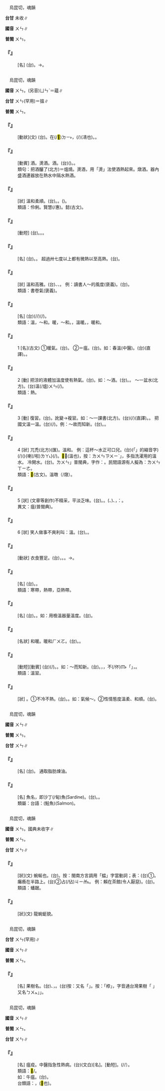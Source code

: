 
=={{ruby|轀|ㄨㄣ}}==

　烏昆切，魂韻

'''台甘''' 未收∥

'''國音''' <rt>ㄨㄣ</rt>∥

'''普閩''' <rt>ㄨㄣ</rt>。

    

==='''『{{ruby|轀|ㄨㄣ}}{{ruby|輬|ㄌㄧㄤˊ}}』'''===
: [名] (台){{ruby|古|ㄍㆦˋ}}{{ruby|早|ㄗㄚˋ}}{{ruby|有|ㄨ˫}}{{ruby|坐|ㄗㄜ˫}}{{ruby|/|ㄗㆤ˫}}{{ruby|臥|ㄫㆦ˫}}{{ruby|兩|ㄌㄧㆲˋ}}{{ruby|用|ㄧㆲ˫}}{{ruby|設|ㄒㄧㄚㆵ}}{{ruby|備|ㄅㄧ˫}}{{ruby|丌|ㆤ}}{{ruby|車|ㄑㄧㄚ}}。→{{ruby|喪|ㄙㆲ}}{{ruby|車|ㄑㄧㄚ}}。
    

=={{ruby|溫|ㄨㄣ}}==

　烏昆切，魂韻

'''國音''' <rt>ㄨㄣ</rt>。(另音)<rt>ㄩㄣˋ</rt>＝蘊∥

'''台甘''' <rt>ㄨㄣ</rt>{{ruby|。|ㄨㄣ˪}}(罕用)＝搵∥

'''普閩''' <rt>ㄨㄣ</rt>。

    

==='''『{{ruby|溫|ㄨㄣ}}{{ruby|凊|ㄑㄧㄥˋ}}』'''===
: [動狀](文) (台){{ruby|溫|ㄨㄣ}}{{ruby|凊|ㄑㄧㄣ˪}}。{{ruby|冬|ㄉㄤ}}{{ruby|天|ㄊㆪ}}在(/<mark>&#xf9853;</mark>)<rt>ㄉㄧ˫</rt>{{ruby|父|ㄅㆤ˫}}{{ruby|母|ㆠㄨˋ}}{{ruby|/|ㆠㄜˋ}}{{ruby|睡|ㄙㄨㄧ˫}}{{ruby|眠|ㆠㄧㄣˊ}}{{ruby|前|ㄐㄧㄥˊ}}{{ruby|/|ㄐㄧㄢˊ}}{{ruby|先|ㄒㄧㄥ}}{{ruby|將|ㄐㄧㆲ}}{{ruby|棉|ㄇㄧˊ}}{{ruby|被|ㄆㄨㆤ˫}}{{ruby|睏|ㄎㄨㄣ˪}}{{ruby|付|ㄏㆦ˫}}{{ruby|燒|ㄒㄧㄜ}}{{ruby|烙|ㄌㄜ}}，{{ruby|熱|ㄌㄨㄚㆷ ͘}}{{ruby|天|ㄊㆪ}}{{ruby|先|ㄒㄧㄥ}}{{ruby|將|ㄐㄧㆲ}}{{ruby|床|ㄘㆭˊ}}{{ruby|席|ㄑㄧㄜㆷ ͘}}{{ruby|搧|ㄒㄧㄢ˪}}(/{{ruby|<mark>&#xffbcf;</mark>|ㄧㄚㆵ ͘}}){{ruby|涼|ㄌㄧㄤˊ}}(凊也){{ruby|則|ㄐㄧㄚㆷ}}{{ruby|請|ㄑㄧㆩˋ}}{{ruby|父|ㄅㆤ˫}}{{ruby|母|ㆠㄜˋ}}{{ruby|去|ㄎㄧ˪}}{{ruby|睏|ㄎㄨㄣ˪}}。{{ruby|是|ㄒㄧ˫}}{{ruby|孝|ㄏㄠ˪}}{{ruby|子|ㄗㄨˋ}}{{ruby|孝|ㄏㄠ˪}}{{ruby|心|ㄒㄧㆬ}}{{ruby|丌|ㆤ}}{{ruby|行|ㄏㄧㄥˊ}}{{ruby|為|ㄨㄧˊ}}。
    

==='''『{{ruby|溫|ㄨㄣ}}{{ruby|酒|ㄐㄧㄡˇ}}』'''===
: [動賓] {{ruby|釃|ㄕㄞ}}酒。燙酒。{{ruby|燉|ㄉㄨㄣˋ}}酒。(台){{ruby|溫|ㄨㄣ}}{{ruby|燒|ㄒㄧㄜ}}({{ruby|酒|ㄐㄧㄨˋ}})。{{ruby|在|ㄘㄞ˫}}{{ruby|燒|ㄒㄧㄜ}}{{ruby|酒|ㄐㄧㄨˋ}}。
:類句：把酒釃了(北方)＝熅燒。燙酒，用「燙」法使酒熱起來。燉酒。器內盛酒連器放在熱水中隔水熱酒。
:
    

==='''『{{ruby|溫|ㄨㄣ}}{{ruby|柔|ㄖㄡˊ}}』'''===
: [狀] 溫和柔順。(台){{ruby|溫|ㄨㄣ}}{{ruby|柔|ㆢㄧㄨˊ}}。{{ruby|做|ㄗㄨㆤ˪}}{{ruby|/|ㄗㄜ˪}}{{ruby|人|ㄌㄤˊ}}{{ruby|性|ㄒㄧㄥ˪}}{{ruby|情|ㄐㄧㄥˊ}}{{ruby|溫|ㄨㄣ}}{{ruby|馴|ㄙㄨㄣˊ}}{{ruby|<mark>&#xffa45;</mark>|ㆠㆤ˫}}{{ruby|/|ㆠㄨㆤ˫}}{{ruby|激|ㄍㄧㆤㆶ}}{{ruby|烈|ㄌㄧㄚㆵ ͘}}。({{ruby|多|ㄉㄜ}}{{ruby|指|ㄐㄧˋ}}{{ruby|女|ㄌㄨˋ}}{{ruby|性|ㄒㄧㄥ˪}})。
:類語：伶俐。賢慧(/惠)。懿(古文)。
:
    

==='''『{{ruby|溫|ㄨㄣ}}{{ruby|習|ㄒㄧˊ}}』'''===
: [動短] (台){{ruby|溫|ㄨㄣ}}{{ruby|習|ㄒㄧㆴ ͘}}。{{ruby|復|ㄏㆦㆶ}}{{ruby|習|ㄒㄧㆴ ͘}}。{{ruby|餾|ㄌㄧㄨ˫}}{{ruby|冊|ㄘㆤㆷ}}。
    

==='''『{{ruby|體|ㄊㄧˇ}}{{ruby|溫|ㄨㄣ}}』'''===
: [名] (台){{ruby|體|ㄊㆤˋ}}{{ruby|溫|ㄨㄣ}}。{{ruby|人|ㆢㄧㄣˊ}}{{ruby|/|ㄌㄧㄣˊ}}{{ruby|體|ㄊㆤˋ}}{{ruby|丌|ㆤ}}{{ruby|溫|ㄨㄣ}}{{ruby|度|ㄉㆦ˫}}{{ruby|三|ㄙㆩ}}{{ruby|十|ㄗㄚㆴ ͘}}{{ruby|六|ㄌㄚㆶ ͘}}{{ruby|至|ㄐㄧ˪}}{{ruby|三|ㄙㆩ}}{{ruby|十|ㄗㄚㆴ ͘}}{{ruby|七|ㄑㄧㆵ}}{{ruby|度|ㄉㆦ˫}}{{ruby|之|ㄐㄧ}}{{ruby|間|ㄍㄢ}}{{ruby|為|ㄨㄧ˫}}{{ruby|平|ㄅㄧㄥˊ}}{{ruby|溫|ㄨㄣ}}。 超過卅七度以上都有微熱以至高熱。(台){{ruby|人|ㄌㄤˊ}}{{ruby|有|ㄨ˫}}{{ruby|病|ㄅㆥ˫}}{{ruby|/|ㄅㆪ˫}}{{ruby|發|ㄏㄨㄚㆵ}}{{ruby|烘|ㄏㆲ˫}}{{ruby|著|ㄉㄧㄜㆷ ͘}}{{ruby|緊|ㄍㄧㄣˋ}}{{ruby|用|ㄧㆲ˫}}{{ruby|檢|ㄍㄧㆰˋ}}{{ruby|溫|ㄨㄣ}}{{ruby|器|ㄎㄧ˪}}{{ruby|量|ㄋㄧㆦˊ}}{{ruby|/|ㄋㄧㄨˊ}}{{ruby|體|ㄊㆤˋ}}{{ruby|溫|ㄨㄣ}}。
    

==='''『{{ruby|溫|ㄨㄣ}}{{ruby|雅|ㄧㄚˇ}}』'''===
: [狀] 溫和高雅。(台){{ruby|指|ㄐㄧˋ}}{{ruby|男|ㄌㆰˊ}}{{ruby|性|ㄒㄧㄥ˪}}{{ruby|斯|ㄙㄨ}}{{ruby|文|ㆠㄨㄣˊ}}、{{ruby|儒|ㄌㄨˊ}}{{ruby|雅|ㆣㄚˋ}}、{{ruby|和|ㄏㄜˊ}}{{ruby|順|ㄙㄨㄣ˫}}。 例：讀書人～的風度(褒義)。(台){{ruby|斯|ㄙㄨ}}{{ruby|文|ㆠㄨㄣˊ}}{{ruby|氣|ㄎㄧ˪}}{{ruby|概|ㄎㄞ˪}}。
:類語：書卷氣(褒義)。
:
    

==='''『{{ruby|氣|ㄑㄧˋ}}{{ruby|溫|ㄨㄣ}}』'''===
: [名] (台){{ruby|天|ㄊㆪ}}{{ruby|氣|ㄎㄧ˪}}(/{{ruby|空|ㄎㆲ}}{{ruby|氣|ㄎㄧ˪}}/{{ruby|大|ㄉㄨㄚ˫}}{{ruby|氣|ㄎㄧ˪}}){{ruby|丌|ㆤ}}{{ruby|燒|ㄒㄧㄜ}}{{ruby|冷|ㄌㄧㄥˋ}}(/{{ruby|寒|ㄍㄨㆩˊ}}{{ruby|熱|ㄌㄨㄚㆷ ͘}}){{ruby|丌|ㆤ}}{{ruby|程|ㄊㄧㄥˊ}}{{ruby|度|ㄉㆦ˫}}。
:類語：溫，～和。暖，～和。{{ruby|昫|ㄒㄩˇ}}，溫暖。{{ruby|煦|ㄒㄩˇ}}，暖和。
:
    

==='''『{{ruby|溫|ㄨㄣ}}』'''===
:1  [名](古文) ①暖氣。(台){{ruby|燒|ㄒㄧㄜ}}{{ruby|氣|ㄎㄧ˪}}。 ②＝瘟。(台){{ruby|一|ㄐㄧㆵ ͘}}{{ruby|種|ㄐㄧㆲˋ}}{{ruby|丌|ㆤ}}{{ruby|熱|ㆢㄧㄚㆵ ͘}}{{ruby|病|ㄅㆪ˫}}。如：春溫(中醫)。(台)(直譯){{ruby|春|ㄘㄨㄣ}}{{ruby|溫|ㄨㄣ}}。{{ruby|亦|ㄧㄚㆷ ͘}}{{ruby|有|ㄨ˫}}{{ruby|冬|ㄉㄤ}}{{ruby|溫|ㄨㄣ}}。
    

==='''『{{ruby|溫|ㄨㄣ}}』'''===
:2  [動] 把涼的液體加溫度使有熱氣。(台){{ruby|溫|ㄨㄣ}}。如：～酒。(台){{ruby|溫|ㄨㄣ}}{{ruby|酒|ㄐㄧㄨˋ}}。{{ruby|溫|ㄨㄣ}}{{ruby|燒|ㄒㄧㄜ}}{{ruby|酒|ㄐㄧㄨˋ}}。 ～一盆水(北方)。(台)溫(/熅)<rt>ㄨㄣ</rt>{{ruby|一|ㄐㄧㆵ ͘}}({{ruby|面|ㆠㄧㄣ˫}}/{{ruby|腳|ㄎㄚ}}){{ruby|桶|ㄊㄤˋ}}{{ruby|燒|ㄒㄧㄜ}}{{ruby|水|ㄗㄨㄧˋ}}。
:類語：熱。
:
    

==='''『{{ruby|溫|ㄨㄣ}}』'''===
:3  [動] 復習。(台){{ruby|復|ㄏㆦㆶ}}{{ruby|習|ㄒㄧㆴ ͘}}。訛變→複習。如：～一課書(北方)。(台){{ruby|溫|ㄨㄣ}}(/{{ruby|餾|ㄌㄧㄨ˫}}){{ruby|一|ㄐㄧㆵ ͘}}{{ruby|課|ㄎㄜ˪}}{{ruby|冊|ㄘㆤㆷ}}(直譯)。{{ruby|復|ㄏㆦㆶ}}{{ruby|習|ㄒㄧㆴ ͘}}{{ruby|功|ㄍㆲ}}{{ruby|課|ㄎㄜ˪}}。 把國文溫一溫。(台){{ruby|國|ㄍㆦㆶ}}{{ruby|文|ㆠㄨㄣˊ}}{{ruby|讀|ㄊㆦㆶ ͘}}{{ruby|本|ㄅㄨㄣˋ}}{{ruby|溫|ㄨㄣ}}{{ruby|習|ㄒㄧㆴ ͘}}(/{{ruby|復|ㄏㆦㆶ}}{{ruby|習|ㄒㄧㆴ ͘}}){{ruby|一|ㄐㄧㆵ ͘}}{{ruby|下|·ㆤ˫}}。例：～故而知新。(台){{ruby|溫|ㄨㄣ}}{{ruby|習|ㄒㄧㆴ ͘}}{{ruby|以|ㄧˋ}}{{ruby|前|ㄐㄧㄢˊ}}{{ruby|丌|ㆤ}}{{ruby|文|ㆠㄨㄣˊ}}{{ruby|物|ㆠㄨㆵ ͘}}{{ruby|悟|ㆣㆦ˫}}{{ruby|出|ㄘㄨㆵ}}{{ruby|新|ㄒㄧㄣ}}{{ruby|丌|ㆤ}}{{ruby|智|ㄉㄧ˪}}{{ruby|識|ㄒㄧㆤㆶ}}{{ruby|道|ㄉㄜ˫}}{{ruby|理|ㄌㄧˋ}}。{{ruby|研|ㆣㄧㄢˋ}}{{ruby|究|ㄍㄧㄨ˪}}{{ruby|從|ㄐㄧㆲˊ}}{{ruby|前|ㄐㄧㄢˊ}}{{ruby|丌|ㆤ}}{{ruby|制|ㄗㆤ˪}}{{ruby|度|ㄉㆦ˫}}{{ruby|來|·ㄌㄞˊ}}{{ruby|了|ㄌㄧㄠˋ}}{{ruby|解|ㄍㄞˋ}}{{ruby|新|ㄒㄧㄣ}}{{ruby|丌|ㆤ}}{{ruby|現|ㄏㄧㄢ˫}}{{ruby|象|ㄒㄧㆲ˫}}。
    

==='''『{{ruby|溫|ㄨㄣ}}』'''===
:4  [狀] 兀禿(北方)(匯)。溫和。 例：這杯～水正可口兒。(台){{ruby|<mark>&#xffb50;</mark>|ㄐㄧㆵ}}(「{{ruby|此|ㄐㄧˋ}}{{ruby|一|ㄐㄧㆵ ͘}}」的縮音字)(/{{ruby|此|ㄐㄧㆵ}}){{ruby|杯|ㄅㄨㆤ}}({{ruby|滾|ㄍㄨㄣˋ}}){{ruby|水|ㄗㄨㄧˋ}}{{{ruby|<mark>&#xffc46;</mark>|ㄌㄚ}}{{ruby|溫|ㄌㄨㄣ}}喇(/啦)<rt>ㄌㄚ˪</rt>}{{ruby|拄|ㄉㄨ˪}}{{ruby|好|ㄏㄜˋ}}{{ruby|通|ㄊㄤ}}{{ruby|飲|ㄧㆬˋ}}(/{{ruby|<mark>&#xffbf1;</mark>|ㄌㄧㆬ}})。<mark>&#xffc46;</mark>，(溫也)，按：{{ruby|「|ㄌㄚ}}<rt>ㄌㄨㄣ</rt><rt>ㄗㄨㄧˋ</rt>」，多指洗濯用的溫水。 冷開水。(台){{ruby|冷|ㄌㄧㄥˋ}}{{ruby|滾|ㄍㄨㄣˋ}}{{ruby|水|ㄗㄨㄧˋ}}。{{ruby|「|ㄌㄚ}}<rt>ㄌㄨㄣ</rt>」普閩典，字作：{{ruby|拉|ㄌㄚ}}{{ruby|圇|ㄌㄨㄣ}}。民間語源有人擬為：{{ruby|六|ㄌㄚㆶ ͘}}{{ruby|分|ㄏㄨㄣ}}{{ruby|燒|ㄒㄧㄜ}}{{ruby|→|ㄌㄚ}}<rt>ㄌㄨㄣ</rt><rt>ㄒㄧㄜ</rt>。
:類語：<mark>&#xffc46;</mark>(古文)。溫暾（/燉）。
:
    

==='''『{{ruby|溫|ㄨㄣ}}』'''===
:5  [狀] (文章等創作)不精采，平淡乏味。(台){{ruby|平|ㄅㄧㄥˊ}}{{ruby|凡|ㄏㄨㄢˊ}}。{{ruby|無|ㆠㄜˊ}}{{ruby|味|ㆠㄧ˫}}{{ruby|素|ㄙㆦ˪}}。({{ruby|看|ㄎㄨㆩ˪}}、{{ruby|讀|ㄊㄚㆶ ͘}}){{ruby|<mark>&#xffa45;</mark>|ㆠㆤ˫}}{{ruby|/|ㆠㄨㆤ˫}}{{ruby|熱|ㆢㄧㄚㆵ ͘}}{{ruby|場|ㄉㄧㆧˊ}}{{ruby|/|ㄉㄧㆫˊ}}、{{ruby|無|ㆠㄜˊ}}{{ruby|心|ㄒㄧㆬ}}{{ruby|適|ㄒㄧㆤㆶ}}，{{ruby|叫|ㄍㄧㄜ˪}}：{{ruby|溫|ㄨㄣ}}。
:異文：瘟(普閩典)。
:
    

==='''『{{ruby|溫|ㄨㄣ}}』'''===
:6  [狀] 笑人做事不爽利叫：溫。(台){{ruby|懦|ㄋㆦ˫}}{{ruby|懦|ㄋㆦ˫}}。{{ruby|趖|ㄙㄜˊ}}{{ruby|趖|ㄙㄜˊ}}。
    

==='''『{{ruby|溫|ㄨㄣ}}{{ruby|飽|ㄅㄠˇ}}』'''===
: [動狀] 衣食豐足。(台){{ruby|穿|ㄑㄧㄥ˫}}{{ruby|燒|ㄒㄧㄜ}}{{ruby|燒|ㄒㄧㄜ}}，{{ruby|食|ㄐㄧㄚㆷ ͘}}{{ruby|飽|ㄅㄚˋ}}{{ruby|飽|ㄅㄚˋ}}。{{ruby|食|ㄐㄧㄚㆷ ͘}}{{ruby|飽|ㄅㄚˋ}}{{ruby|穿|ㄑㄧㄥ˫}}{{ruby|燒|ㄒㄧㄜ}}。→{{ruby|無|ㆠㄜˊ}}{{ruby|食|ㄐㄧㄚㆷ ͘}}{{ruby|穿|ㄑㄧㄥ˫}}{{ruby|丌|ㆤ}}{{ruby|煩|ㄏㄨㄢˊ}}{{ruby|惱|ㄋㄠˋ}}{{ruby|→|ㄌㄜˋ}}。
    

==='''『{{ruby|溫|ㄨㄣ}}{{ruby|帶|ㄉㄞˋ}}』'''===
: [名] (台){{ruby|溫|ㄨㄣ}}{{ruby|帶|ㄉㄞ˪}}。{{ruby|地|ㄉㆤ˫}}{{ruby|球|ㄍㄧㄨˊ}}{{ruby|上|ㄒㄧㆲ˫}}{{ruby|<mark>&#xffa45;</mark>|ㆠㆤ˫}}{{ruby|/|ㆠㄨㆤ˫}}{{ruby|大|ㄉㄨㄚ˫}}{{ruby|寒|ㄍㄨㆩˊ}}{{ruby|<mark>&#xffa45;</mark>|ㆠㆤ˫}}{{ruby|/|ㆠㄨㆤ˫}}{{ruby|大|ㄉㄨㄚ˫}}{{ruby|熱|ㄌㄨㄚㆷ ͘}}{{ruby|丌|ㆤ}}{{ruby|地|ㄉㆤ˫}}{{ruby|帶|ㄉㄞ˪}}。
:類語：寒帶，熱帶，亞熱帶。
:
    

==='''『{{ruby|溫|ㄨㄣ}}{{ruby|度|ㄉㄨˋ}}』'''===
: [名] (台){{ruby|寒|ㄍㄨㆩˊ}}{{ruby|熱|ㄌㄨㄚㆷ ͘}}。{{ruby|燒|ㄒㄧㄜ}}{{ruby|冷|ㄌㄧㄥˋ}}{{ruby|丌|ㆤ}}{{ruby|程|ㄊㄧㄥˊ}}{{ruby|度|ㄉㆦ˫}}。如：用檢溫器量溫度。(台){{ruby|用|ㄧㄥ˫}}{{ruby|/|ㄧㆲ˫}}{{ruby|檢|ㄍㄧㆰˋ}}{{ruby|溫|ㄨㄣ}}{{ruby|器|ㄎㄧ˪}}{{ruby|檢|ㄍㄧㆰˋ}}{{ruby|熱|ㄌㄧㄚㆵ ͘}}{{ruby|度|ㄉㆦ˫}}。
    

==='''『{{ruby|溫|ㄨㄣ}}{{ruby|暖|ㄋㄨㄢˇ}}』'''===
: [名狀] 和暖。暖和{{ruby|→|ㄋㄤˇ}}<rt>ㄏㄨㄛ</rt>。(台){{ruby|溫|ㄨㄣ}}{{ruby|暖|ㄌㄨㄢˋ}}。{{ruby|燒|ㄒㄧㄜ}}{{ruby|烙|ㄌㄜ˫}}。
    

==='''『{{ruby|溫|ㄨㄣ}}{{ruby|故|ㄍㄨˋ}}』'''===
: [動短][動賓] (台){{ruby|復|ㄏㆦㆶ}}{{ruby|習|ㄒㄧㆴ ͘}}{{ruby|讀|ㄊㄚㆶ ͘}}{{ruby|過|ㄍㆤ˪}}{{ruby|/|ㄍㄨㆤ˪}}{{ruby|丌|ㆤ}}{{ruby|書|ㄗㄨ}}(/{{ruby|冊|ㄘㆤㆷ}})。{{ruby|學|ㄜㆷ ͘}}{{ruby|過|ㄍㆤ˪}}{{ruby|/|ㄍㄨㆤ˪}}{{ruby|丌|ㆤ}}{{ruby|智|ㄉㄧ˪}}{{ruby|識|ㄒㄧㆤㆶ}}。如：～而知新。(台){{ruby|溫|ㄨㄣ}}{{ruby|故|ㄍㆦ˪}}{{ruby|而|ㆢㄧˊ}}{{ruby|/|ㄌㄧˊ}}{{ruby|知|ㄉㄧ}}{{ruby|新|ㄒㄧㄣ}}。{{ruby|重|ㄉㄧㄥˊ}}{{ruby|讀|ㄊㄚㆶ ͘}}，{{ruby|復|ㄏㆦㆶ}}{{ruby|習|ㄒㄧㆴ ͘}}，不(/伓)<rt>ㆬ˫</rt>{{ruby|但|ㄋㄚ˫}}{{ruby|干|ㄍㄢ}}{{ruby|焦|ㄉㄚ}}「{{ruby|餾|ㄌㄧㄨ˫}}」，{{ruby|而|ㆢㄧˊ}}{{ruby|/|ㄌㄧˊ}}{{ruby|且|ㄑㄧㄚˋ}}{{ruby|會|ㆤ˫}}{{ruby|得|ㄉㄧㆵ}}{{ruby|著|ㄉㄧㄜㆷ ͘}}{{ruby|新|ㄒㄧㄣ}}{{ruby|智|ㄉㄧ˪}}{{ruby|識|ㄒㄧㆤㆶ}}。
:類語：溫習。
:
    

==='''『{{ruby|溫|ㄨㄣ}}{{ruby|和|ㄏㄜˊ}}』'''===
: [狀] {{ruby|→|ㄨㄣ}}{{ruby|·|ㄏㄜ}}。①不冷不熱。(台){{ruby|溫|ㄨㄣ}}{{ruby|和|ㄏㄜˊ}}。{{ruby|<mark>&#xffa45;</mark>|ㆠㆤ˫}}{{ruby|/|ㆠㄨㆤ˫}}{{ruby|寒|ㄍㄨㆩˊ}}{{ruby|<mark>&#xffa45;</mark>|ㆠㆤ˫}}{{ruby|/|ㆠㄨㆤ˫}}{{ruby|熱|ㄌㄧㄚㆵ ͘}}。如：氣候～。②性情態度溫柔、和順。(台){{ruby|溫|ㄨㄣ}}{{ruby|馴|ㄙㄨㄣˊ}}。
    

=={{ruby|<mark>&#xffdbf;</mark>|ㄨㄣ}}==

　烏昆切，魂韻

'''國音''' <rt>ㄨㄣ</rt>∥

'''普閩''' <rt>ㄨㄣ</rt>。

'''台甘''' <rt>ㄨㄣ</rt>∥

    

==='''『{{ruby|<mark>&#xffdbf;</mark>|ㄨㄣ}}{{ruby|鯨|ㄐㄧㄥ}}』'''===
: [名] (台){{ruby|鯨|ㄍㄧㄥ}}{{ruby|魚|ㄏㄧˊ}}{{ruby|丌|ㆤ}}{{ruby|一|ㄐㄧㆵ ͘}}{{ruby|種|ㄐㄧㆲˋ}}。 通取脂肪煉油。
    

==='''『{{ruby|<mark>&#xffdbf;</mark>|ㄨㄣ}}{{ruby|魚|ㄩˊ}}』'''===
: [名] 魚名，即沙丁(/甸)魚(Sardine)。(台){{ruby|<mark>&#xffdbf;</mark>|ㄨㄣ}}{{ruby|仔|ㄚ}}{{ruby|魚|ㄏㄧˊ}}。{{ruby|魚|ㄏㄧˊ}}{{ruby|罐|ㄍㄨㄢ˪}}{{ruby|頭|ㄊㄠˊ}}{{ruby|丌|ㆤ}}{{ruby|材|ㄗㄞˊ}}{{ruby|料|ㄌㄧㄠ˫}}。
:類屬：台語：{{ruby|三|ㄙㆰ}}{{ruby|文|ㆠㄨㄣˊ}}{{ruby|魚|ㄏㄧˊ}}(鮭魚)(Salmon)。
:
    

=={{ruby|蝹|ㄨㄣ}}==

　烏昆切，魂韻

'''國音''' <rt>ㄨㄣ</rt>。國典未收字∥

'''普閩''' <rt>ㄨㄣ</rt>。

'''台甘''' <rt>ㄨㄣ</rt>∥

    

==='''『{{ruby|蝹|ㄨㄣ}}{{ruby|蝹|ㄨㄣ}}』'''===
: [狀](文) 蜿蜒也。(台){{ruby|龍|ㄌㄧㄥˊ}}{{ruby|蛇|ㄗㄨㄚˊ}}{{ruby|旋|ㄙㄨㄢ}}{{ruby|來|·ㄌㄞˊ}}{{ruby|旋|ㄙㄨㄢ}}{{ruby|去|·ㄎㄧ˪}}{{ruby|丌|ㆤ}}{{ruby|款|ㄎㄨㄢˋ}}。按：閩南方言調用「蝹」字當動詞；表：(台)①{{ruby|無|ㆠㄜˊ}}{{ruby|力|ㄌㄚㆵ ͘}}{{ruby|蝹|ㄨㄣ}}{{ruby|蝹|ㄨㄣ}}{{ruby|倒|ㄉㄜˋ}}{{ruby|倒|ㄉㄜˋ}}{{ruby|落|ㄌㄜㆷ ͘}}{{ruby|塗|ㄊㆦˊ}}{{ruby|骹|ㄎㄚ}}。 癱瘓在半路上。(台)②{{ruby|無|ㆠㄨˊ}}{{ruby|賴|ㄋㄞ˫}}{{ruby|漢|ㄏㄢ˪}}{{ruby|之|ㄐㄧ}}{{ruby|類|ㄌㄨㄧ˫}}{{ruby|丌|ㆤ}}{{ruby|人|ㄌㄤˊ}}占(/佔)<rt>ㄐㄧㆰ˪</rt>{{ruby|一|ㄐㄧㆵ ͘}}{{ruby|個|ㆤˊ}}{{ruby|所|ㄙㆦˋ}}{{ruby|在|ㄗㄞ˪}}{{ruby|無|ㆠㄜˊ}}{{ruby|<mark>&#xffa49;</mark>|ㆠㆤㆷ}}{{ruby|/|ㆠㄨㆤㆷ}}{{ruby|離|ㄌㄧˊ}}{{ruby|開|ㄎㄨㄧ}}。 例：賴在茶館(令人厭惡)。(台){{ruby|蝹|ㄨㄣ}}{{ruby|站|ㄉㆰ˪}}{{ruby|茶|ㄉㆤˊ}}{{ruby|店|ㄉㄧㆰ˪}}{{ruby|仔|ㄚ}}。
:類語：蟠踞。
:
    

==='''『{{ruby|蝹|ㄨㄣ}}』'''===
: [狀](文) 龍蜿蜓貌。
    

=={{ruby|<mark>&#xffb6e;</mark>|ㄨㄣ}}==

　烏昆切，魂韻

'''台甘''' <rt>ㄨㄣ</rt>{{ruby|。|ㄨㆵ}}(罕用)∥

'''國音''' <rt>ㄨㄣ</rt>∥

'''普閩''' <rt>ㄨㄣ</rt>。

    

==='''『{{ruby|<mark>&#xffb6e;</mark>|ㄨㄣ}}』'''===
: [名] 果樹名。(台){{ruby|結|ㄍㄧㄚㆵ}}{{ruby|實|ㄒㄧㆵ ͘}}{{ruby|有|ㄨ˫}}{{ruby|特|ㄉㄧㆤㆶ ͘}}{{ruby|別|ㄅㄧㄚㆵ ͘}}{{ruby|香|ㄆㄤ}}{{ruby|氣|ㄎㄧ˪}}、{{ruby|味|ㆠㄧ˫}}{{ruby|酸|ㄙㆭ}}，{{ruby|通|ㄊㄤ}}{{ruby|做|ㄗㄜ˪}}{{ruby|蜜|ㆠㄧㆵ ͘}}{{ruby|餞|ㄐㄧㄢ˪}}。(台)按：又名「{{ruby|<mark>&#xffb6e;</mark>|ㄨㄣ}}{{ruby|桲|ㄅㄨㆵ}}」。按：「桲」，字音通台灣果樹「{{ruby|林|ㄋㄚˊ}}{{ruby|菝|ㄅㄨㄚㆵ ͘}} 」又名{{ruby|「|ㄋㄚˊ}}<rt>ㄅㄨㆵ</rt>」{{ruby|丌|ㆤ}}{{ruby|「|ㄅㄨㆵ}}」。
    

=={{ruby|瘟|ㄨㄣ}}==

　烏昆切，魂韻

'''國音''' <rt>ㄨㄣ</rt>∥

'''普閩''' <rt>ㄨㄣ</rt>。

'''台甘''' <rt>ㄨㄣ</rt>∥

    

==='''『{{ruby|瘟|ㄨㄣ}}{{ruby|病|ㄅㄧㄥˋ}}』'''===
: [名] 瘟疫。中醫指急性熱病。(台){{ruby|瘟|ㄨㄣ}}{{ruby|疫|ㄧㄚㆷ ͘}}(文白)[名]。{{ruby|著|ㄉㄧㄜㆷ}}{{ruby|瘟|ㄨㄣ}}[動短]。{{ruby|或|ㄧㄚㆷ ͘}}{{ruby|著|ㄉㄧㄜㆷ}}{{ruby|<mark>&#xffc5f;</mark>|ㄗㆤ˫}}(/{{ruby|災|ㄗㄞ}}/{{ruby|癠|ㄗㆤ}}）。
:類語：<mark>&#xffc60;</mark>/{{ruby|瘥|ㄘㄨㄛˊ}}。
:
:如：牛瘟。(台){{ruby|著|ㄉㄧㄜㆷ}}{{ruby|牛|ㆣㄨˊ}}{{ruby|瘟|ㄨㄣ}}。
:
:台類語：{{ruby|豬|ㄉㄨ}}{{ruby|/|ㄉㄧ}}{{ruby|瘟|ㄨㄣ}}，{{ruby|雞|ㄍㄨㆤ}}{{ruby|/|ㄍㆤ}}{{ruby|萎|ㄗㆤ}}(<mark>&#xffc5f;</mark>也)。
:
    
